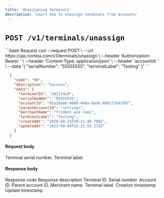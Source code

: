 ```yaml
---
title: 'Unassigning terminals'
description: 'Learn how to unassign terminals from accounts'
---
```


<CardGroup cols={2}>
  <Card
    title="Unassign terminals from the parent account"
    icon="link-simple-slash"
    href="/nomba-api-reference/terminals/un-assign-a-terminal-from-the-parent-account"
  >
  </Card>
</CardGroup>

# `POST /v1/terminals/unassign`

<CodeGroup>
```bash Request
  curl --request POST \
    --url https://api.nomba.com/v1/terminals/unassign \
    --header 'Authorization: Bearer <token>' \
    --header 'Content-Type: application/json' \
    --header 'accountId: <accountId>' \
    --data '{
    "serialNumber": "55555555",
    "terminalLabel": "Testing"
  }'
```

```json Response
  {
    "code": "00",
    "description": "Success",
    "data": {
      "terminalId": "201124LM",
      "serialNumber": "55555555",
      "accountId": "01a10aeb-d989-460a-bbde-9842f2b4320f",
      "parentAccountId": "<string>",
      "merchantName": "trident and rees",
      "terminalLabel": "Testing",
      "createdAt": "2020-09-23T10:21:48.789Z",
      "updatedAt": "2023-09-04T15:23:55.173Z"
    }
  }
```
</CodeGroup>

#### Request body

<ParamField body="serialNumber" type="string" required>
  Terminal serial number.
</ParamField>

<ParamField body="terminalLabel" type="string">
  Terminal label.
</ParamField>

#### Response body

<ResponseField name="code" type="string" required>
  Response code
</ResponseField>

<ResponseField name="description" type="string" required>
  Response description
</ResponseField>

<ResponseField name="data" type="object">
  <Expandable title="object"  defaultOpen="true">
    <ResponseField name="terminalId" type="string" required>
      Terminal ID.
    </ResponseField>
    <ResponseField name="serialNumber" type="string" required>
      Serial number.
    </ResponseField>
    <ResponseField name="accountId" type="string" required>
      Account ID.
    </ResponseField>
    <ResponseField name="parentAccountId" type="string" required>
      Parent account ID.
    </ResponseField>
    <ResponseField name="merchantName" type="string" required>
      Merchant name.
    </ResponseField>
    <ResponseField name="terminalLabel" type="string" required>
      Terminal label.
    </ResponseField>
    <ResponseField name="createdAt" type="string" required>
      Creation timestamp.
    </ResponseField>
    <ResponseField name="updatedAt" type="string" required>
      Update timestamp.
    </ResponseField>
    
  </Expandable>
</ResponseField>
